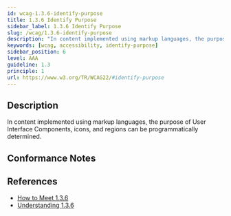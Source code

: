 ```yaml
---
id: wcag-1.3.6-identify-purpose
title: 1.3.6 Identify Purpose
sidebar_label: 1.3.6 Identify Purpose
slug: /wcag/1.3.6-identify-purpose
description: "In content implemented using markup languages, the purpose of User Interface Components, icons, and regions can be programmatically determined."
keywords: [wcag, accessibility, identify-purpose]
sidebar_position: 6
level: AAA
guideline: 1.3
principle: 1
url: https://www.w3.org/TR/WCAG22/#identify-purpose
---
```


## Description

In content implemented using markup languages, the purpose of User Interface Components, icons, and regions can be programmatically determined.

## Conformance Notes

<Project name="ads">
  <PartialSupport></PartialSupport>
</Project>

<Project name="scix">
  <Support></Support>
</Project>

## References

- [How to Meet 1.3.6](https://www.w3.org/WAI/WCAG22/quickref/#identify-purpose)
- [Understanding 1.3.6](https://www.w3.org/WAI/WCAG22/Understanding/identify-purpose.html)



